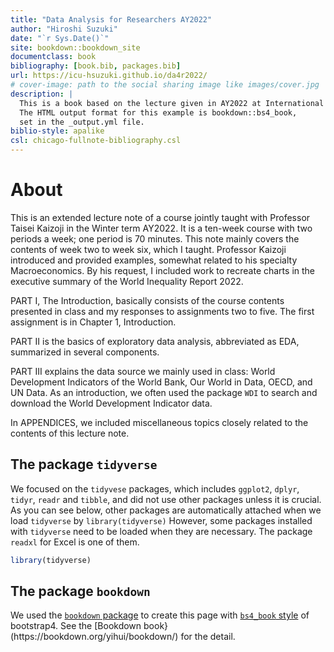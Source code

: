 ```yaml
--- 
title: "Data Analysis for Researchers AY2022"
author: "Hiroshi Suzuki"
date: "`r Sys.Date()`"
site: bookdown::bookdown_site
documentclass: book
bibliography: [book.bib, packages.bib]
url: https://icu-hsuzuki.github.io/da4r2022/
# cover-image: path to the social sharing image like images/cover.jpg
description: |
  This is a book based on the lecture given in AY2022 at International Christian University compiled  using the bookdown package and RStudio.
  The HTML output format for this example is bookdown::bs4_book,
  set in the _output.yml file.
biblio-style: apalike
csl: chicago-fullnote-bibliography.csl
---
```


# About {-}

This is an extended lecture note of a course jointly taught with Professor Taisei Kaizoji in the Winter term AY2022. It is a ten-week course with two periods a week; one period is 70 minutes. This note mainly covers the contents of week two to week six, which I taught. Professor Kaizoji introduced and provided examples, somewhat related to his specialty Macroeconomics. By his request, I included work to recreate charts in the executive summary of the World Inequality Report 2022. 

PART I, The Introduction, basically consists of the course contents presented in class and my responses to assignments two to five. 
The first assignment is in Chapter 1, Introduction.

PART II is the basics of exploratory data analysis, abbreviated as EDA, summarized in several components. 

PART III explains the data source we mainly used in class: World Development Indicators of the World Bank, Our World in Data, OECD, and UN Data. As an introduction, we often used the package `WDI` to search and download the World Development Indicator data.

In APPENDICES, we included miscellaneous topics closely related to the contents of this lecture note.

## The package `tidyverse` {-}

We focused on the `tidyvese` packages, which includes `ggplot2`, `dplyr`, `tidyr`, `readr` and `tibble`, and did not use other packages unless it is crucial. As you can see below, other packages are automatically attached when we load `tidyverse` by `library(tidyverse)` However, some packages installed with `tidyverse` need to be loaded when they are necessary. The package `readxl` for Excel is one of them.

```r
library(tidyverse)
```

## The package `bookdown` {-}

We used the [`bookdown` package](https://cran.r-project.org/web/packages/bookdown/index.html) to create this page with [`bs4_book` style](https://pkgs.rstudio.com/bookdown/reference/bs4_book.html) of bootstrap4. See the [Bookdown book}(https://bookdown.org/yihui/bookdown/) for the detail.